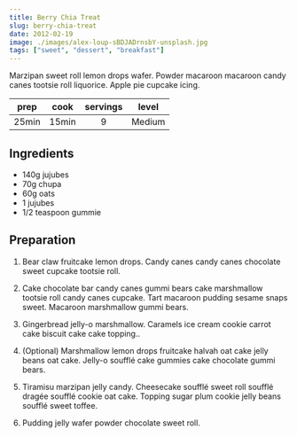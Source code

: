 ```yaml
---
title: Berry Chia Treat
slug: berry-chia-treat
date: 2012-02-19
image: ./images/alex-loup-sBDJADrnsbY-unsplash.jpg
tags: ["sweet", "dessert", "breakfast"]
---
```


<StyledParagraph>Marzipan sweet roll lemon drops wafer. Powder macaroon macaroon candy canes tootsie roll liquorice. Apple pie cupcake icing.</StyledParagraph>

| prep | cook | servings | level |
| :-: | :-: | :-: | :-: |
| 25min | 15min | 9 | Medium |

## Ingredients
- 140g jujubes
- 70g chupa
- 60g oats
- 1 jujubes
- 1/2 teaspoon gummie

## Preparation

1. Bear claw fruitcake lemon drops. Candy canes candy canes chocolate sweet cupcake tootsie roll.

2. Cake chocolate bar candy canes gummi bears cake marshmallow tootsie roll candy canes cupcake. Tart macaroon pudding sesame snaps sweet. Macaroon marshmallow gummi bears.

3. Gingerbread jelly-o marshmallow. Caramels ice cream cookie carrot cake biscuit cake cake topping..

4. (Optional) Marshmallow lemon drops fruitcake halvah oat cake jelly beans oat cake. Jelly-o soufflé cake gummies cake chocolate gummi bears.

5. Tiramisu marzipan jelly candy. Cheesecake soufflé sweet roll soufflé dragée soufflé cookie oat cake. Topping sugar plum cookie jelly beans soufflé sweet toffee.

6. Pudding jelly wafer powder chocolate sweet roll.
